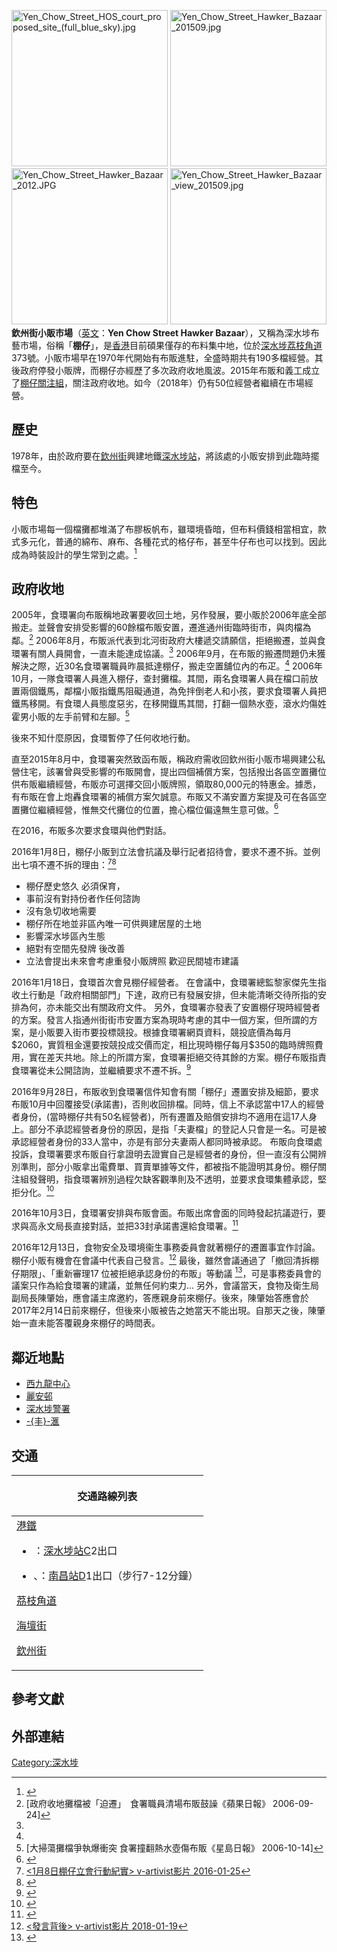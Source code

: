 {{expand|time=2015-09-11T13:24:49+00:00}}
[[File:Yen_Chow_Street_HOS_court_proposed_site_(full_blue_sky).jpg|250px]]
[[File:Yen_Chow_Street_Hawker_Bazaar_201509.jpg|250px]]
[[File:Yen_Chow_Street_Hawker_Bazaar_2012.JPG|250px]]
[[File:Yen_Chow_Street_Hawker_Bazaar_view_201509.jpg|250px]]
'''欽州街小販市場'''（[[英文|英文]]：'''Yen Chow Street Hawker Bazaar'''），又稱為深水埗布藝市場，俗稱「'''棚仔'''」，是[[香港|香港]]目前碩果僅存的布料集中地，位於[[深水埗|深水埗]][[荔枝角道|荔枝角道]]373號。小販市場早在1970年代開始有布販進駐，全盛時期共有190多檔經營。其後政府停發小販牌，而棚仔亦經歷了多次政府收地風波。2015年布販和義工成立了[https://www.facebook.com/PangJaiHK/ 棚仔關注組]，關注政府收地。如今（2018年）仍有50位經營者繼續在市場經營。

==歷史==
1978年，由於政府要在[[欽州街|欽州街]]興建地鐵[[深水埗站|深水埗站]]，將該處的小販安排到此臨時擺檔至今。

==特色==
小販市場每一個檔攤都堆滿了布膠板帆布，雖環境昏暗，但布料價錢相當相宜，款式多元化，普通的綿布、麻布、各種花式的格仔布，甚至牛仔布也可以找到。因此成為時裝設計的學生常到之處。<ref>{{Cite web |url=http://www.dcfever.com/column/read.php?id=3481 |title=37年布迷宮，深水埗布市場 DCFever  2015-09-09 |accessdate=2015-09-11 |archive-date=2015-09-28 |archive-url=https://web.archive.org/web/20150928182647/http://www.dcfever.com/column/read.php?id=3481 |dead-url=no }}</ref>

==政府收地==
2005年，食環署向布販稱地政署要收回土地，另作發展，要小販於2006年底全部搬走。並聲會安排受影響的60餘檔布販安置，遷進通州街臨時街市，與肉檔為鄰。<ref name="#1">[政府收地攤檔被「迫遷」　食署職員清場布販鼓譟《蘋果日報》 2006-09-24]</ref>
2006年8月，布販派代表到北河街政府大樓遞交請願信，拒絕搬遷，並與食環署有關人員開會，一直未能達成協議。<ref name="#1"/>
2006年9月，在布販的搬遷問題仍未獲解決之際，近30名食環署職員昨晨抵達棚仔，搬走空置舖位內的布疋。<ref name="#1"/>
2006年10月，一隊食環署人員進入棚仔，查封攤檔。其間，兩名食環署人員在檔口前放置兩個鐵馬，鄰檔小販指鐵馬阻礙通道，為免拌倒老人和小孩，要求食環署人員把鐵馬移開。有食環人員態度惡劣，在移開鐡馬其間，打翻一個熱水壺，滾水灼傷姓霍男小販的左手前臂和左腳。<ref>[大掃蕩攤檔爭執爆衝突 食署撞翻熱水壺傷布販《星島日報》 2006-10-14]</ref>

後來不知什麼原因，食環暫停了任何收地行動。

直至2015年8月中，食環署突然致函布販，稱政府需收回欽州街小販市場興建公私營住宅，該署曾與受影響的布販開會，提出四個補償方案，包括撥出各區空置攤位供布販繼續經營，布販亦可選擇交回小販牌照，領取80,000元的特惠金。據悉，有布販在會上炮轟食環署的補償方案欠誠意。布販又不滿安置方案提及可在各區空置攤位繼續經營，惟無交代攤位的位置，擔心檔位偏遠無生意可做。<ref>{{Cite web |url=http://orientaldaily.on.cc/cnt/news/20150903/00176_010.html |title=深水埗布市場將關閉 販商不滿賠償 《東方日報》 2015-09-03 |accessdate=2015-09-11 |archive-date=2015-09-07 |archive-url=https://web.archive.org/web/20150907011250/http://orientaldaily.on.cc/cnt/news/20150903/00176_010.html |dead-url=no }}</ref>

在2016，布販多次要求食環與他們對話。

2016年1月8日，棚仔小販到立法會抗議及舉行記者招待會，要求不遷不拆。並例出七項不遷不拆的理由：<ref>[https://www.youtube.com/watch?v=hLwMWaS5I8c&t=134s <1月8日棚仔立會行動紀實> v-artivist影片 2016-01-25]</ref><ref>{{Cite web |url=https://grassmediaction.wordpress.com/2016/01/08/clothmkt/ |title=牌主交還意向限期在即　棚仔小販要求不遷不拆《草根．行動．媒體》2016-01-08 |accessdate=2018-04-06 |archive-date=2018-04-06 |archive-url=https://web.archive.org/web/20180406230727/https://grassmediaction.wordpress.com/2016/01/08/clothmkt/ |dead-url=no }}</ref><ul><li>棚仔歷史悠久 必須保育，<li>事前沒有對持份者作任何諮詢</li><li>沒有急切收地需要</li><li>棚仔所在地並非區內唯一可供興建居屋的土地</li><li>影響深水埗區內生態</li><li>絕對有空間先發牌 後改善</li><li>立法會提出未來會考慮重發小販牌照 歡迎民間墟市建議</li></ul> 

2016年1月18日，食環首次會見棚仔經營者。
在會議中，食環署總監黎家傑先生指收土行動是「政府相關部門」下達，政府已有發展安排，但未能清晰交待所指的安排為何，亦未能交出有關政府文件。
另外，食環署亦發表了安置棚仔現時經營者的方案。發言人指通州街街市安置方案為現時考慮的其中一個方案，但所謂的方案，是小販要入街市要投標競投。根據食環署網頁資料，競投底價為每月$2060，實質租金還要按競投成交價而定，相比現時棚仔每月$350的臨時牌照費用，實在差天共地。除上的所謂方案，食環署拒絕交待其餘的方案。棚仔布販指責食環署從未公開諮詢，並繼續要求不遷不拆。<ref>{{Cite web |url=https://grassmediaction.wordpress.com/2016/01/21/%E6%A3%9A%E4%BB%94%E6%8C%87%E8%B2%AC%E9%A3%9F%E7%92%B0%E7%BD%B2%E5%BE%9E%E6%9C%AA%E5%85%AC%E9%96%8B%E8%AB%AE%E8%A9%A2%E3%80%80-%E8%A6%81%E6%B1%82%E4%B8%8D%E9%81%B7%E4%B8%8D%E6%8B%86%E3%80%80/ |title=棚仔指責食環署從未公開諮詢　 要求不遷不拆 《草根．行動．媒體》2016-01-21 |accessdate=2018-04-06 |archive-date=2018-04-06 |archive-url=https://web.archive.org/web/20180406231537/https://grassmediaction.wordpress.com/2016/01/21/%E6%A3%9A%E4%BB%94%E6%8C%87%E8%B2%AC%E9%A3%9F%E7%92%B0%E7%BD%B2%E5%BE%9E%E6%9C%AA%E5%85%AC%E9%96%8B%E8%AB%AE%E8%A9%A2%E3%80%80-%E8%A6%81%E6%B1%82%E4%B8%8D%E9%81%B7%E4%B8%8D%E6%8B%86%E3%80%80/ |dead-url=no }}</ref>

2016年9月28日，布販收到食環署信件知會有關「棚仔」遷置安排及細節，要求布販10月中回覆接受(承諾書)，否則收回排檔。同時，信上不承認當中17人的經營者身份，(當時棚仔共有50名經營者)，所有遷置及賠償安排均不適用在這17人身上。部分不承認經營者身份的原因，是指「夫妻檔」的登記人只會是一名。可是被承認經營者身份的33人當中，亦是有部分夫妻兩人都同時被承認。
布販向食環處投訴，食環署要求布販自行拿證明去證實自己是經營者的身份，但一直沒有公開辨別準則，部分小販拿出電費單、買賣單據等文件，都被指不能證明其身份。棚仔關注組發聲明，指食環署辨別過程欠缺客觀準則及不透明，並要求食環集體承認，堅拒分化。<ref>{{Cite web |url=https://grassmediaction.wordpress.com/2016/10/03/%E6%AC%BD%E5%B7%9E%E8%A1%97%E5%B8%83%E8%B2%A9%E5%B8%82%E5%A0%B4%E9%97%9C%E6%B3%A8%E7%B5%84%E5%8F%8A%E6%A3%9A%E4%BB%94%E9%97%9C%E6%B3%A8%E7%B5%84%E5%9B%9E%E6%87%89%E9%A3%9F%E7%92%B0%E7%BD%B2%E5%B7%AE/ |title=欽州街布販市場關注組及棚仔關注組:回應食環署差別待遇式安置的聲明 《草根．行動．媒體》2016-10-03 |accessdate=2018-04-06 |archive-date=2018-04-06 |archive-url=https://web.archive.org/web/20180406230107/https://grassmediaction.wordpress.com/2016/10/03/%E6%AC%BD%E5%B7%9E%E8%A1%97%E5%B8%83%E8%B2%A9%E5%B8%82%E5%A0%B4%E9%97%9C%E6%B3%A8%E7%B5%84%E5%8F%8A%E6%A3%9A%E4%BB%94%E9%97%9C%E6%B3%A8%E7%B5%84%E5%9B%9E%E6%87%89%E9%A3%9F%E7%92%B0%E7%BD%B2%E5%B7%AE/ |dead-url=no }}</ref>

2016年10月3日，食環署安排與布販會面。布販出席會面的同時發起抗議遊行，要求與高永文局長直接對話，並把33封承諾書還給食環署。<ref>{{Cite web |url=https://grassmediaction.wordpress.com/2016/10/03/2016%E5%B9%B410%E6%9C%883%E6%97%A5-%E6%A3%9A%E4%BB%94%E6%8A%97%E8%AD%B0%E9%A3%9F%E7%92%B0%E9%81%8A%E8%A1%8C%EF%BC%8D%EF%BC%8D%E5%8D%B3%E6%99%82%E5%A0%B1%E5%B0%8E/ |title=2016年10月3日 棚仔抗議食環遊行－－即時報導 《草根視點》2016-10-03 |accessdate=2018-04-06 |archive-date=2018-04-06 |archive-url=https://web.archive.org/web/20180406231418/https://grassmediaction.wordpress.com/2016/10/03/2016%E5%B9%B410%E6%9C%883%E6%97%A5-%E6%A3%9A%E4%BB%94%E6%8A%97%E8%AD%B0%E9%A3%9F%E7%92%B0%E9%81%8A%E8%A1%8C%EF%BC%8D%EF%BC%8D%E5%8D%B3%E6%99%82%E5%A0%B1%E5%B0%8E/ |dead-url=no }}</ref> 

2016年12月13日，食物安全及環境衞生事務委員會就著棚仔的遷置事宜作討論。棚仔小販有機會在會議中代表自己發言。<ref>[https://www.youtube.com/watch?v=Q5iWNR1QHG0  <發言背後> v-artivist影片 2018-01-19]</ref> 
最後，雖然會議通過了「撤回清拆棚仔期限」、「重新審理17 位被拒絕承認身份的布販」等動議 <ref>{{Cite web |url=https://www.legco.gov.hk/yr16-17/chinese/panels/fseh/agenda/fseh20161213.htm |title=食物安全及環境衞生事務委員會 2016年12月13日 會議紀要(第13-15頁) |accessdate=2018年4月6日 |archive-date=2017年6月16日 |archive-url=https://web.archive.org/web/20170616033547/http://www.legco.gov.hk/yr16-17/chinese/panels/fseh/agenda/fseh20161213.htm |dead-url=no }}</ref>，可是事務委員會的議案只作為給食環署的建議，並無任何約束力...
另外，會議當天，食物及衛生局副局長陳肇始，應會議主席邀約，答應親身前來棚仔。後來，陳肇始答應會於2017年2月14日前來棚仔，但後來小販被告之她當天不能出現。自那天之後，陳肇始一直未能答覆親身來棚仔的時間表。

== 鄰近地點 ==
*[[西九龍中心|西九龍中心]]
*[[麗安邨|麗安邨]]
*[[深水埗警署|深水埗警署]]
*[[丰滙|-{丰}-滙]]

==交通==
{| class="mw-collapsible mw-collapsed wikitable" style="margin: 0 auto; width: auto;"
! 交通路線列表
|-
|
;[[港鐵|港鐵]]
*{{港鐵路線標誌|TWL}}：[[深水埗站|深水埗站]]C2出口
*{{港鐵路線標誌|TCL}}、{{港鐵路線標誌|TML}}：[[南昌站_(香港)|南昌站]]D1出口（步行7-12分鐘）
;[[茘枝角道|茘枝角道]]
{{九龍新界巴士簡單列表|2|2A|2X|6F|12A|13P|18|31B|32|36B|42|44|46|202|214|214P|296C|702}}
{{過海隧道巴士簡單列表|117|118|118P|905A|N118}}
;[[海壇街|海壇街]]
{{九龍新界巴士簡單列表|36B|46}}
;[[欽州街|欽州街]]
{{九龍新界巴士簡單列表|36B|46|702}}
{{過海隧道巴士簡單列表|117|118|118P|905A|N118}}
|}

==參考文獻==
{{Reflist}}

==外部連結==

[[Category:深水埗|Category:深水埗]]